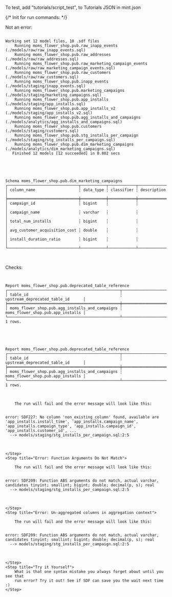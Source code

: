 
To test, add "tutorials/script_test", to Tutorials JSON in mint.json

{/*
Init for run commands:
*/}

Not an error:
<pre style={{ fontFamily: 'monospace' }} className='language-shell'>
<code className='language-shell'>
Working set 12 model files, 10 .sdf files
    Running moms_flower_shop.pub.raw_inapp_events (./models/raw/raw_inapp_events.sql)
    Running moms_flower_shop.pub.raw_addresses (./models/raw/raw_addresses.sql)
    Running moms_flower_shop.pub.raw_marketing_campaign_events (./models/raw/raw_marketing_campaign_events.sql)
    Running moms_flower_shop.pub.raw_customers (./models/raw/raw_customers.sql)
    Running moms_flower_shop.pub.inapp_events (./models/staging/inapp_events.sql)
    Running moms_flower_shop.pub.marketing_campaigns (./models/staging/marketing_campaigns.sql)
    Running moms_flower_shop.pub.app_installs (./models/staging/app_installs.sql)
    Running moms_flower_shop.pub.app_installs_v2 (./models/staging/app_installs_v2.sql)
    Running moms_flower_shop.pub.agg_installs_and_campaigns (./models/analytics/agg_installs_and_campaigns.sql)
    Running moms_flower_shop.pub.customers (./models/staging/customers.sql)
    Running moms_flower_shop.pub.stg_installs_per_campaign (./models/staging/stg_installs_per_campaign.sql)
    Running moms_flower_shop.pub.dim_marketing_campaigns (./models/analytics/dim_marketing_campaigns.sql)
   Finished 12 models [12 succeeded] in 0.802 secs

</code>
</pre>

<pre style={{ fontFamily: 'monospace' }} className='language-shell'>
<code className='language-shell'>

Schema moms_flower_shop.pub.dim_marketing_campaigns
┌───────────────────────────────┬───────────┬────────────┬─────────────┐
│ column_name                   ┆ data_type ┆ classifier ┆ description │
╞═══════════════════════════════╪═══════════╪════════════╪═════════════╡
│ campaign_id                   ┆ bigint    ┆            ┆             │
│ campaign_name                 ┆ varchar   ┆            ┆             │
│ total_num_installs            ┆ bigint    ┆            ┆             │
│ avg_customer_acquisition_cost ┆ double    ┆            ┆             │
│ install_duration_ratio        ┆ bigint    ┆            ┆             │
└───────────────────────────────┴───────────┴────────────┴─────────────┘

</code>
</pre>

Checks:
<pre style={{ fontFamily: 'monospace' }} className='language-error'>
<code className='language-error'>

Report moms_flower_shop.pub.deprecated_table_reference
┌─────────────────────────────────────────────────┬───────────────────────────────────┐
│ table_id                                        ┆ upstream_deprecated_table_id      │
╞═════════════════════════════════════════════════╪═══════════════════════════════════╡
│ moms_flower_shop.pub.agg_installs_and_campaigns ┆ moms_flower_shop.pub.app_installs │
└─────────────────────────────────────────────────┴───────────────────────────────────┘
1 rows.

</code>
</pre>

<pre style={{ fontFamily: 'monospace' }} className='language-error'>
<code className='language-error'>

Report moms_flower_shop.pub.deprecated_table_reference
┌─────────────────────────────────────────────────┬───────────────────────────────────┐
│ table_id                                        ┆ upstream_deprecated_table_id      │
╞═════════════════════════════════════════════════╪═══════════════════════════════════╡
│ moms_flower_shop.pub.agg_installs_and_campaigns ┆ moms_flower_shop.pub.app_installs │
└─────────────────────────────────────────────────┴───────────────────────────────────┘
1 rows.

</code>
</pre>



<Steps>
    <Step title="Error: No Column Found">
        
        The run will fail and the error message will look like this:

<pre style={{ fontFamily: 'monospace' }} className='language-error'>
<code className='language-error'>
error: SDF227: No column 'non_existing_column' found, available are 'app_installs.install_time', 'app_installs.campaign_name', 'app_installs.campaign_type', 'app_installs.campaign_id', 'app_installs.customer_id', ...
  --> models/staging/stg_installs_per_campaign.sql:2:5

</code>
</pre>

    </Step>
    <Step title="Error: Function Arguments Do Not Match">
        
        The run will fail and the error message will look like this:

<pre style={{ fontFamily: 'monospace' }} className='language-error'>
<code className='language-error'>
error: SDF209: Function ABS arguments do not match, actual varchar, candidates tinyint; smallint; bigint; double; decimal(p, s); real
  --> models/staging/stg_installs_per_campaign.sql:2:5

</code>
</pre>
    </Step>
    <Step title="Error: Un-aggregated columns in aggregation context">
        
        The run will fail and the error message will look like this:
<pre style={{ fontFamily: 'monospace' }} className='language-error'>
<code className='language-error'>
error: SDF209: Function ABS arguments do not match, actual varchar, candidates tinyint; smallint; bigint; double; decimal(p, s); real
  --> models/staging/stg_installs_per_campaign.sql:2:5

</code>
</pre>
    </Step>
    <Step title="Try it Yourself">
        What is that one syntax mistake you always forget about until you see that 
        run error? Try it out! See if SDF can save you the wait next time :)
    </Step>
</Steps>

